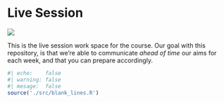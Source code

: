 # Live Session {.unnumbered}

![](./images/campus.jpeg)

This is the live session work space for the course. Our goal with this repository, is that we're able to communicate *ahead of time* our aims for each week, and that you can prepare accordingly. 


```r
#| echo:    false
#| warning: false
#| mesage:  false
source('./src/blank_lines.R')
```